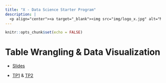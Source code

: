 ```yaml
---
title: "X - Data Science Starter Program"
description: |
  <p align="center"><a target="_blank"><img src="img/logo_x.jpg" alt="Mines Nancy" height="130"></a></p>
---
```


```r
knitr::opts_chunk$set(echo = FALSE)
```

# Table Wrangling & Data Visualization


* [Slides](teaching/xdssp/visualization.pdf "Visualisation with R")

* [TP1](teaching/xdssp/Visualization_Ggplot2.html) & [TP2](teaching/xdssp/Visualization_Examples.html)
